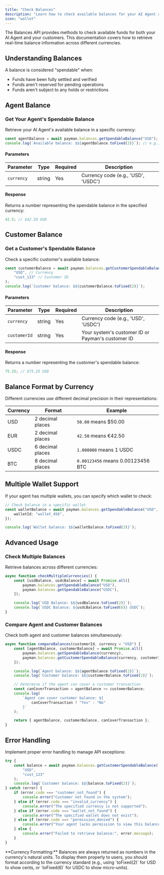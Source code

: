 ```yaml
---
title: "Check Balances"
description: "Learn how to check available balances for your AI Agent and customers"
icon: "wallet"
---
```


The Balances API provides methods to check available funds for both your AI Agent and your customers. This documentation covers how to retrieve real-time balance information across different currencies.

## Understanding Balances

A balance is considered "spendable" when:

-   Funds have been fully settled and verified
-   Funds aren't reserved for pending operations
-   Funds aren't subject to any holds or restrictions

## Agent Balance

### Get Your Agent's Spendable Balance

Retrieve your AI Agent's available balance in a specific currency:

```typescript
const agentBalance = await payman.balances.getSpendableBalance("USD");
console.log(`Available balance: $${agentBalance.toFixed(2)}`); // e.g., "Available balance: $150.00"
```

#### Parameters

| Parameter  | Type   | Required | Description                         |
| ---------- | ------ | -------- | ----------------------------------- |
| `currency` | string | Yes      | Currency code (e.g., 'USD', 'USDC') |

#### Response

Returns a number representing the spendable balance in the specified currency:

```typescript
42.5; // $42.50 USD
```

## Customer Balance

### Get a Customer's Spendable Balance

Check a specific customer's available balance:

```typescript
const customerBalance = await payman.balances.getCustomerSpendableBalance(
	"USD", // Currency
	"cust_123" // Customer ID
);
console.log(`Customer balance: $${customerBalance.toFixed(2)}`);
```

#### Parameters

| Parameter    | Type   | Required | Description                                       |
| ------------ | ------ | -------- | ------------------------------------------------- |
| `currency`   | string | Yes      | Currency code (e.g., 'USD', 'USDC')               |
| `customerId` | string | Yes      | Your system's customer ID or Payman's customer ID |

#### Response

Returns a number representing the customer's spendable balance:

```typescript
75.25; // $75.25 USD
```

## Balance Format by Currency

Different currencies use different decimal precision in their representations:

| Currency | Format           | Example                           |
| -------- | ---------------- | --------------------------------- |
| USD      | 2 decimal places | `50.00` means $50.00              |
| EUR      | 2 decimal places | `42.50` means €42.50              |
| USDC     | 6 decimal places | `1.000000` means 1 USDC           |
| BTC      | 8 decimal places | `0.00123456` means 0.00123456 BTC |

## Multiple Wallet Support

If your agent has multiple wallets, you can specify which wallet to check:

```typescript
// Check balance in a specific wallet
const walletBalance = await payman.balances.getSpendableBalance("USD", {
	walletId: "wallet_456",
});

console.log(`Wallet balance: $${walletBalance.toFixed(2)}`);
```

## Advanced Usage

### Check Multiple Balances

Retrieve balances across different currencies:

```typescript
async function checkMultipleCurrencies() {
	const [usdBalance, usdcBalance] = await Promise.all([
		payman.balances.getSpendableBalance("USD"),
		payman.balances.getSpendableBalance("USDC"),
	]);

	console.log(`USD Balance: $${usdBalance.toFixed(2)}`);
	console.log(`USDC Balance: ${usdcBalance.toFixed(6)} USDC`);
}
```

### Compare Agent and Customer Balances

Check both agent and customer balances simultaneously:

```typescript
async function compareBalances(customerId, currency = "USD") {
	const [agentBalance, customerBalance] = await Promise.all([
		payman.balances.getSpendableBalance(currency),
		payman.balances.getCustomerSpendableBalance(currency, customerId),
	]);

	console.log(`Agent balance: $${agentBalance.toFixed(2)}`);
	console.log(`Customer balance: $${customerBalance.toFixed(2)}`);

	// Determine if the agent can cover a customer transaction
	const canCoverTransaction = agentBalance >= customerBalance;
	console.log(
		`Agent can cover customer balance: ${
			canCoverTransaction ? "Yes" : "No"
		}`
	);

	return { agentBalance, customerBalance, canCoverTransaction };
}
```

## Error Handling

Implement proper error handling to manage API exceptions:

```typescript
try {
	const balance = await payman.balances.getCustomerSpendableBalance(
		"USD",
		"cust_123"
	);
	console.log(`Customer balance: $${balance.toFixed(2)}`);
} catch (error) {
	if (error.code === "customer_not_found") {
		console.error("Customer not found in the system");
	} else if (error.code === "invalid_currency") {
		console.error("The specified currency is not supported");
	} else if (error.code === "wallet_not_found") {
		console.error("The specified wallet does not exist");
	} else if (error.code === "permission_denied") {
		console.error("Your agent lacks permission to view this balance");
	} else {
		console.error("Failed to retrieve balance:", error.message);
	}
}
```

<Note>
	**Currency Formatting:** Balances are always returned as numbers in the
	currency's natural units. To display them properly to users, you should
	format according to the currency standard (e.g., using `toFixed(2)` for USD
	to show cents, or `toFixed(6)` for USDC to show micro-units).
</Note>
